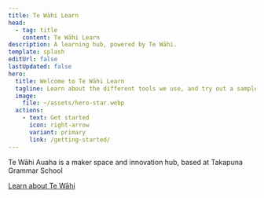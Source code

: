 ```yaml
---
title: Te Wāhi Learn
head:
  - tag: title
    content: Te Wāhi Learn
description: A learning hub, powered by Te Wāhi.
template: splash
editUrl: false
lastUpdated: false
hero:
  title: Welcome to Te Wāhi Learn
  tagline: Learn about the different tools we use, and try out a sample project.
  image:
    file: ~/assets/hero-star.webp
  actions:
    - text: Get started
      icon: right-arrow
      variant: primary
      link: /getting-started/
---
```



<AboutAstro/>
Te Wāhi Auaha is a maker space and innovation hub, based at Takapuna Grammar School

[Learn about Te Wāhi](https://tewahi.com/)

</AboutAstro>
